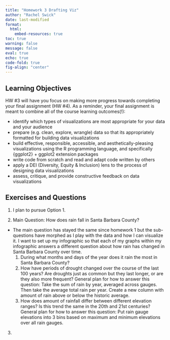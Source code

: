 ```yaml
---
title: "Homework 3 Drafting Viz"
author: "Rachel Swick"
date: last-modified 
format:
  html:
    embed-resources: true
toc: true
warning: false
message: false
eval: true
echo: true
code-fold: true
fig-align: "center"
---
```



## Learning Objectives
HW #3 will have you focus on making more progress towards completing your final assignment (HW #4). As a reminder, your final assignment is meant to combine all of the course learning outcomes(!):

- identify which types of visualizations are most appropriate for your data and your audience
- prepare (e.g. clean, explore, wrangle) data so that its appropriately formatted for building data visualizations
- build effective, responsible, accessible, and aesthetically-pleasing visualizations using the R programming language, and specifically {ggplot2} + ggplot2 extension packages
- write code from scratch and read and adapt code written by others
- apply a DEI (Diversity, Equity & Inclusion) lens to the process of designing data visualizations
- assess, critique, and provide constructive feedback on data visualizations


## Exercises and Questions

1. I plan to pursue Option 1.

2. Main Question: How does rain fall in Santa Barbara County?
  - The main question has stayed the same since homework 1 but the sub-questions have morphed as I play with the data and how I can visualize it. I want to set up my infographic so that each of my graphs within my infographic answers a different question about how rain has changed in Santa Barbara County over time.
    1) During what months and days of the year does it rain the most in Santa Barbara County?
    2) How have periods of drought changed over the course of the last 100 years? Are droughts just as common but they last longer, or are they also more frequent? General plan for how to answer this question:
        Take the sum of rain by year, averaged across gauges. Then take the average total rain per year. Create a new column with amount of rain above or below the historic average.
    3) How does amount of rainfall differ between different elevation ranges? Is this trend the same in the 20th and 21st centuries? General plan for how to answer this question:
        Put rain gauge elevations into 3 bins based on maximum and minimum elevations over all rain gauges. 

    
3.













